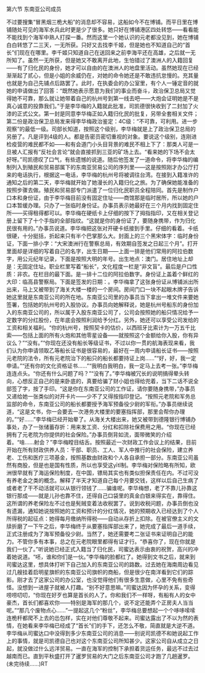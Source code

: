 

第六节 东南亚公司成员

不过要搜集“冒黑烟三桅大船”的消息却不容易，这船如今不在博铺。而平日里在博铺随处可见的海军水兵此时更是少了很多。她只好在博铺港区四处转悠――看看能不能找到个海军中熟人打探一番。然而这里一个她认识的元老都没见到，她在博铺白白转悠了二三天，一无所获。只好又去找李千姬，但是她也不知道自己的“首长”们现在在哪里。李千姬只知道自己在送回来之前李海平还在高雄，之后就一无所知了。虽然一无所获，但是她又不敢离开此地，生怕错过了澳洲人的入籍回复――有了归化民的身份，她才可以自由的在澳洲人的地盘里活动。虽然她现在已经渐渐起了贰心，但是小姐的余威仍在，对她的命令她还是不敢违抗怠慢的。充其量也就是为自己先铺点后路罢了。此时，在执委会的办公室里，有个人一锤定音的就她的申请做出了回答：“既然她表示愿意为我们的事业而奋斗，政治保卫总局又觉得她不可靠，那么就让她带着自己的杭州号到第一线去吧――大炮会证明她是不是真心诚意的投靠我们。”于是李华梅的入籍就此批准，司凯德很快收到了二封加了火漆的正式公文。第一封是同意李华梅正如入籍归化民的批复，另带全套相关文件；第二份是政治保卫总局发来得李华梅政治鉴定：4C级：“不可靠，可利用。进一步观察”的最低一级。司部长知道，按照这个级别，李华梅就是上了政治保卫总局的另册了。凡是评到4级的人。都是告密员密切重视的对象。要说这个级别，连刚进检疫营的难民都不如――和有会道门小头目背景的难民不相上下了：那类人可是一旦被人汇报有“反社会言论”就会直接抓到三亚的矿场上去。“看来她的下场不会太好呀。”司凯德叹了口气，有些遗憾的说道。随后他签发了一道命令，将李华梅的编制列入到殖民和贸易部属下的东南亚贸易公司的序列里――这是按照刚才办公厅打来的电话执行，根据这一电话，李华梅的杭州号将被调往台湾。在接到入籍准许的通知之后的第二天，李华梅就开始了她漫长的入籍归化之旅。为了确保她能准备的按照步骤去做。殖民和贸易部专门派遣了一位归化民职员全程陪同。首先是制作户口本和身份证，由于李华梅目前没有固定住址――商馆那是临时居所，所以她的户口本暂缓办理。只办了一张临时身份证。办事员表示她最好在三个月内找到固定住所――买得租得都可以。李华梅在硬纸卡上仔细的按下了拇指指印，又在相关登记册上留下了十个手指的全部指纹。“这就是你的身份证了，要随身携带，作为归化民很有用的。”办事员说道。李华梅把这张对开硬卡纸接到手里。仔细的看着。卡纸很硬，十分挺括，折起来只有半个巴掌那么大。封面上的三个黑宋体字：临时身份证，下面一排小字：“大宋澳洲行在警察总局，有效期自签发之日起三个月”。打开里面却是详细的写着自己的名字，出生日期――上面一排是他们常用的阿拉伯数字，用公元纪年记录，下面是按照大明的年号。出生地点：澳门。居住地址上却是：无固定住址。职业栏里写着“船长”，文化程度一栏是“非文盲”。最后是户口性质：非农。在栏目的最下面。是一排十二位的阿拉伯数字。身份证上盖着个鲜红的大印：临高县警察局。下面是签发的日期：。李华梅拿了这张身份证从博铺派出所出来，马上又被带到了海关大楼一楼的一个房间。房间门口一块不起眼木牌子告诉她这里就是东南亚公司的所在地。东南亚公司里的办事员当下拿出一堆文件来要她签署，包括她的杭州号的入股协议。办事员向她解释说，她是杭州号船东的身份加入的东南亚公司的，所以属于入股东南亚公司了，公司会按照她的船只情况给予一定数字的分红股份，在年底会按照利润给予分红。另外，她还可以享受公司发给的工资和相关福利。“你的杭州号，按照契卡的估价，以西班牙比索计为一万五千比索――包括上面的所有火炮和其他零星设备――就按照这个金额给你入股，你有异议么？”“没有。”“你现在还没有船长等级证书，不过以你一贯的航海表现来看，我们认为你申请领取乙等船长证书是很容易的，最好在一周内申请船长证书――按照元老院的法令，所有元老院治下的船只的船长都要持证上岗……”“好，好，我一定申请。”“还有你的文化资格证书……”“我明白我明白，我一定马上去考一张。”李华梅连连点头。“你还有什么问题了吗？”“没有了。”李华梅被冗长的说明搞得晕头转向，心想反正自己的是来卧底的，真要给骗了财小姐也得给兜着，当下二话不说全部签了字，按了手印。“这是你在东南亚公司的工作证，请你要随身携带，”办事员又递给她一张类似的对开卡片――少不了又得按指印登记。“按照元老院和军务总监部的命令，东南亚公司的船长都要授予海军预备役少尉的军衔。”办事员继续说道，“这是文书，你一会要去一次港务大楼里的要塞指挥部，那里会帮你办理的。”“好……”李华梅已经开始晕了。从海关大楼出来，她又被带到德隆银行博铺办事处，办了一张储蓄存折：用来发工资、分红和扣除社保费用之用。“你现在已经拥有了元老院为你提供的社会保险。”办事员倒背如流，面带微笑的介绍着。“啥……射会？”李华梅瞠目结舌。按照最近一次财政工作会议上的结果，目前开始在所有财政供养人员：干部、职员、工人、军人中推行的社会保险，建立养老、工伤和医疗三项基金，按照基数由财政和个人各自承担一部分。东南亚公司虽然有商股，但是也是国有性质，所以也享受这yītǐ制。李华梅对保险略有所知，欧洲很早就有了海运保险制度，在中国，镖局其实也有类似担保责任在内。不过可没有养老金之类的概念。解释了半天才知道自己每个月要交钱，这样以后自己生病了或者老了干不动活就可以从银行领钱了……骗谁呢。李华梅想，老了不靠儿孙靠这银行那成――就是儿孙也靠不住，还得自己口袋里的真金白银来得实在，靠得住。这所谓的养老保险左不过也是髡贼变着法收税罢了。说到收税问题，办事员倒也没有遗漏，通知她说按照她的工资和预计的分红情况，她的预期收入已经达到了个人所得税的起征点：她得每月缴纳所得税――自动从存折上扣除。在被官僚主义的文牍折磨了一下午之后，李华梅终于从要塞指挥部出来了，她完成了最后一道手续，正式注册成为了海军预备役少尉。当然了，她还需要考二张证书来证明自己的能力。不管你多有本事，总之在元老院眼里都得有证才行。“恭喜你了，现在你就是我们一伙了。”听说她已经正式入籍当了归化民，司蜜达表示由衷的祝贺，高兴的冲着她说道。“呸，谁和你们是一伙。”李华梅的脸都红了。她得到文书之后，就来到司蜜达这里，想具体打听下自己加入的东南亚公司的路数。过去她在海南周边看见过几艘挂着启明星旗帜的东南亚公司旗帜的商船，但是很少在南洋看到它们的踪影。刚才去了这家公司的办公室，也没觉得他们有很多生意做，心里不免有些奇怪。没想到一进屋子就被人打趣。“别不好意思嘛。”司蜜达因为怀孕的关系，变得唠唠叨叨，“你现在好歹也算是首长的人了。你和我们不一样呀，有船有人的女中豪杰，首长们都喜欢你――特别是海军的那几个，说不定还能弄个正房夫人当当呢。”“那几个废物点心……”一提起这几个“粉丝”，李华梅总要想起一个个哆哆嗦嗦连桅杆都爬不上去的怂包样，实在对他们尊敬不起来。司蜜达露出了不以为然的表情，在她看来李华梅已经成了“首长”们的手下，还怎么不敬，简直就是大逆不道。李华梅从司蜜达口中没得到多少东南亚公司的消息――别说司凯德不和她说起工作上的事情，就是司凯德自己也对这个东南亚公司所知甚少。这家公司自从成立之日起，就没做过什么远洋贸易。一直在海军的控制下承担着货运任务，最远不过去过越南而已。直到平秋盛打开了暹罗贸易的大门之后东南亚公司才跑了几趟暹罗。(未完待续……)RT

